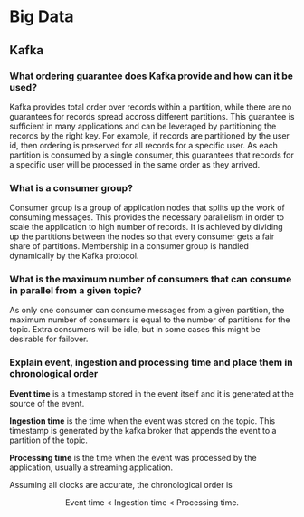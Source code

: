 # Big Data

## Kafka

### What ordering guarantee does Kafka provide and how can it be used? {-}

Kafka provides total order over records within a partition, while there are no guarantees for records spread accross different partitions. This guarantee is sufficient in many applications and can be leveraged by partitioning the records by the right key. For example, if records are partitioned by the user id, then ordering is preserved for all records for a specific user. As each partition is consumed by a single consumer, this guarantees that records for a specific user will be processed in the same order as they arrived.

### What is a consumer group? {-}

Consumer group is a group of application nodes that splits up the work of consuming messages. This provides the necessary parallelism in order to scale the application to high number of records. It is achieved by dividing up the partitions between the nodes so that every consumer gets a fair share of partitions. Membership in a consumer group is handled dynamically by the Kafka protocol.

### What is the maximum number of consumers that can consume in parallel from a given topic? {-}

As only one consumer can consume messages from a given partition, the maximum number of consumers is equal to the number of partitions for the topic. Extra consumers will be idle, but in some cases this might be desirable for failover.

### Explain event, ingestion and processing time and place them in chronological order {-}

**Event time** is a timestamp stored in the event itself and it is generated at the source of the event.

**Ingestion time** is the time when the event was stored on the topic. This timestamp is generated by the kafka broker that appends the event to a partition of the topic.

**Processing time** is the time when the event was processed by the application, usually a streaming application.

Assuming all clocks are accurate, the chronological order is

$$
  \text{Event time} \: < \: \text{Ingestion time} \: < \: \text{Processing time}.
$$

